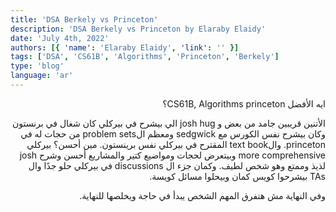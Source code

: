 ```yaml
---
title: 'DSA Berkely vs Princeton'
description: 'DSA Berkely vs Princeton by Elaraby Elaidy'
date: 'July 4th, 2022'
authors: [{ 'name': 'Elaraby Elaidy', 'link': '' }]
tags: ['DSA', 'CS61B', 'Algorithms', 'Princeton', 'Berkely']
type: 'blog'
language: 'ar'
---
```


<div dir="rtl">

ايه الأفضل CS61B, Algorithms princeton؟

الأتنين قريبين جامد من بعض و josh hug الي بيشرح في بيركلي كان شغال في برنستون وكان بيشرح نفس الكورس مع sedgwick ومعظم الproblem sets من حجات له في princeton. والtext book المقترح في بيركلي نفس برينستون.
مين أحسن؟ بيركلي more comprehensive وبيتعرض لحجات ومواضيع كتير والمشاريع أحسن وشرح josh لذيذ وممتع وهو شخص لطيف. وكمان جزء ال discussions في بيركلي حلو جدًا وال TAs بيشرحوا كويس كمان وبيحلوا مسائل كويسة.

وفي النهاية مش هتفرق المهم الشخص يبدأ في حاجة ويخلصها للنهاية.

</div>
